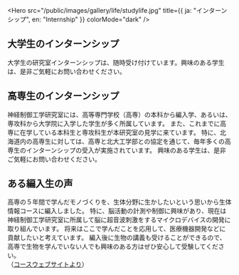 
<Hero
  src="/public/images/gallery/life/studylife.jpg"
  title={{ ja: "インターンシップ", en: "Internship" }}
  colorMode="dark"
/>

## 大学生のインターンシップ

大学生の研究室インターンシップは、随時受け付けています。興味のある学生は、是非ご気軽にお問い合わせください。

## 高専生のインターンシップ

神経制御工学研究室には、高等専門学校（高専）の本科から編入学、あるいは、専攻科から大学院に入学した学生が多く所属しています。
また、これまでに高専に在学している本科生と専攻科生が本研究室の見学に来ています。
特に、北海道内の高専生に対しては、高専と北大工学部との協定を通じて、毎年多くの高専生のインターンシップの受入が実施されています。
興味のある学生は、是非ご気軽にお問い合わせください。

## ある編入生の声

高専の５年間で学んだモノづくりを、生体分野に生かしたいという思いから生体情報コースに編入しました。
特に、脳活動の計測や制御に興味があり、現在は神経制御工学研究室に所属して脳に超音波刺激をするマイクロデバイスの開発に取り組んでいます。
将来はここで学んだことを応用して、医療機器開発などに貢献したいと考えています。
編入後に生物の講義も受けることができるので、高専で生物を学んでいない人でも興味のある方はぜひ安心して受験してください。\
（[コースウェブサイトより](https://www.ist.hokudai.ac.jp/div/bio/%e6%95%99%e8%82%b2/%e7%94%9f%e4%bd%93%e6%83%85%e5%a0%b1%e3%82%b3%e3%83%bc%e3%82%b9%e3%81%a7%e5%ad%a6%e3%81%b6%e3%81%ab%e3%81%af/)）
